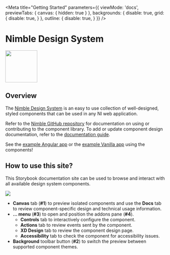 
<Meta 
    title="Getting Started" 
    parameters={{
        viewMode: 'docs',
        previewTabs: { 
            canvas: { hidden: true } 
        },
        backgrounds: {
            disable: true,
            grid: {
                disable: true,
            }
        },
        outline: {
            disable: true,
        }
    }}
/>

# Nimble Design System

<img src={nimbleLogo} width="100px"/>

## Overview

The [Nimble Design System](https://xd.adobe.com/view/8ce280ab-1559-4961-945c-182955c7780b-d9b1/) is an easy to use collection of well-designed, 
styled components that can be used in any NI web application. 

Refer to the 
[Nimble GitHub repository](https://github.com/ni/nimble) for documentation on using or 
contributing to the component library. To add or update component design documentation, 
refer to the [documentation guide](https://github.com/ni/nimble/tree/main/packages/nimble-components/docs/creating-storybook-component-documentation).

<!-- The following links only works when published to Chomatic or GitHub Pages, not when running Storybook locally -->
See the <a href="./example-client-app" target="_blank">example Angular app</a> or the <a href="./example-vanilla-app" target="_blank">example Vanilla app</a> using the components!

## How to use this site?

This Storybook documentation site can be used to browse and interact with all available 
design system components. 

<img src={overviewImage} />

- **Canvas** tab (**#1**) to preview isolated components and use the **Docs** tab to review 
component-specific design and technical usage information. 
- **… menu** (**#3**) to open and position the addons pane (**#4**). 
    - **Controls** tab to interactively configure the component.
    - **Actions** tab to review events sent by the component.
    - **XD Design** tab to review the component design page.
    - **Accessibility** tab to check the component for accessibility issues.
- **Background** toolbar button (**#2**) to switch the preview between supported component themes.